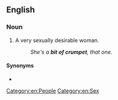 ==English==

===Noun===
{{en-noun|bits of crumpet}}

# {{lb|en|slang}} A very sexually desirable woman.
#: ''She's a '''bit of crumpet''', that one.''

====Synonyms====
* {{l|en|piece of crumpet}}

[[Category:en:People]]
[[Category:en:Sex]]
